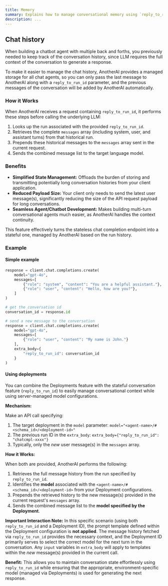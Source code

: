 ```yaml
---
title: Memory
summary: Explains how to manage conversational memory using `reply_to_run_id`. This feature maintains chat history for stateful, multi-turn interactions.
description: ...
---
```


## Chat history

When building a chatbot agent with multiple back and forths, you previously needed to keep track of the conversation history, since LLM requires the full context of the conversation to generate a response.

To make it easier to manage the chat history, AnotherAI provides a managed storage for all chat agents, so you can only pass the last message to AnotherAI along with a `reply_to_run_id` parameter, and the previous messages of the conversation will be added by AnotherAI automatically.

### How it Works

When AnotherAI receives a request containing `reply_to_run_id`, it performs these steps before calling the underlying LLM:

1.  Looks up the run associated with the provided `reply_to_run_id`.
2.  Retrieves the complete `messages` array (including system, user, and assistant turns) from that historical run.
3.  Prepends these historical messages to the `messages` array sent in the current request.
4.  Sends the combined message list to the target language model.

### Benefits

- **Simplified State Management:** Offloads the burden of storing and transmitting potentially long conversation histories from your client application.
- **Reduced Payload Size:** Your client only needs to send the latest user message(s), significantly reducing the size of the API request payload for long conversations.
- **Seamless Agent/Chatbot Development:** Makes building multi-turn conversational agents much easier, as AnotherAI handles the context continuity.

This feature effectively turns the stateless chat completion endpoint into a stateful one, managed by AnotherAI based on the run history.

### Example

#### Simple example

```python
response = client.chat.completions.create(
    model="gpt-4o",
    messages=[
        {"role": "system", "content": "You are a helpful assistant."},
        {"role": "user", "content": "Hello, how are you?"},
    ]
)

# get the conversation id
conversation_id = response.id

# send a new message to the conversation
response = client.chat.completions.create(
    model="gpt-4o",
    messages=[
        {"role": "user", "content": "My name is John."}
    ],
    extra_body={
        "reply_to_run_id": conversation_id
    }
)
```

#### Using deployments

You can combine the Deployments feature with the stateful conversation feature (`reply_to_run_id`) to easily manage conversational context while using server-managed model configurations.

**Mechanism:**

Make an API call specifying:

1.  The target deployment in the `model` parameter: `model="<agent-name>/#<schema_id>/<deployment-id>"`
2.  The previous run ID in the `extra_body`: `extra_body={"reply_to_run_id": "chatcmpl-xxxx"}`
3.  Typically, only the *new* user message(s) in the `messages` array.

**How it Works:**

When both are provided, AnotherAI performs the following:

1.  Retrieves the full message history from the run specified by `reply_to_run_id`.
2.  Identifies the **model** associated with the `<agent-name>/#<schema_id>/<deployment-id>` from your Deployment configurations.
3.  Prepends the retrieved history to the new message(s) provided in the current request's `messages` array.
4.  Sends the combined message list to the **model specified by the Deployment**.

**Important Interaction Note:** In this specific scenario (using both `reply_to_run_id` and a Deployment ID), the prompt template defined within the Deployment configuration is **not applied**. The message history fetched via `reply_to_run_id` provides the necessary context, and the Deployment ID primarily serves to select the correct model for the next turn in the conversation. Any `input` variables in `extra_body` will apply to templates within the *new* message(s) provided in the current call.

**Benefit:** This allows you to maintain conversation state effortlessly using `reply_to_run_id` while ensuring that the appropriate, environment-specific model (managed via Deployments) is used for generating the next response.
